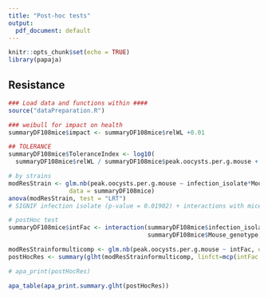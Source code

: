 ```yaml
---
title: "Post-hoc tests"
output:
  pdf_document: default
---
```


```r
knitr::opts_chunk$set(echo = TRUE)
library(papaja)
```

## Resistance

```r
### Load data and functions within ####
source("dataPreparation.R")

### weibull for impact on health
summaryDF108mice$impact <- summaryDF108mice$relWL +0.01

## TOLERANCE
summaryDF108mice$ToleranceIndex <- log10(
  summaryDF108mice$relWL / summaryDF108mice$peak.oocysts.per.g.mouse + 1e-8) / (-8)

# by strains
modResStrain <- glm.nb(peak.oocysts.per.g.mouse ~ infection_isolate*Mouse_genotype,
                 data = summaryDF108mice)
anova(modResStrain, test = "LRT")
# SIGNIF infection isolate (p-value = 0.01902) + interactions with mice (p-value = 8.432e-05)

# postHoc test
summaryDF108mice$intFac <- interaction(summaryDF108mice$infection_isolate,
                                       summaryDF108mice$Mouse_genotype, drop=T)

modResStrainformulticomp <- glm.nb(peak.oocysts.per.g.mouse ~ intFac, data = summaryDF108mice)
postHocRes <- summary(glht(modResStrainformulticomp, linfct=mcp(intFac = "Tukey")))

# apa_print(postHocRes)
```
```r
apa_table(apa_print.summary.glht(postHocRes))
```
